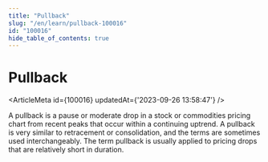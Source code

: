 ```yaml
---
title: "Pullback"
slug: "/en/learn/pullback-100016"
id: "100016"
hide_table_of_contents: true
---
```



# Pullback

<ArticleMeta id={100016} updatedAt={'2023-09-26 13:58:47'} />
<div className='border-solid border-b border-t-0 my-4 border-[var(--ifm-color-gray-300)]' />

A pullback is a pause or moderate drop in a stock or commodities pricing chart from recent peaks that occur within a continuing uptrend. A pullback is very similar to retracement or consolidation, and the terms are sometimes used interchangeably. The term pullback is usually applied to pricing drops that are relatively short in duration.
